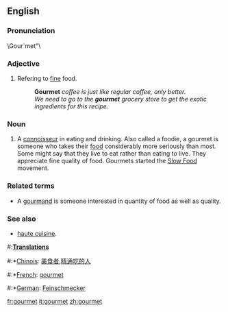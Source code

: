 ==English==
{{wikipedia}}

===Pronunciation===
\Gour`met"\ 


===Adjective===
#Refering to [[fine]] food.
#:'''Gourmet''' ''coffee is just like regular coffee, only better.''
#:''We need to go to the '''gourmet''' grocery store to get the exotic ingredients for this recipe.''

===Noun===

#A [[connoisseur]] in eating and drinking. Also called a foodie, a gourmet is someone who takes their [[food]] considerably more seriously than most. Some might say that they live to eat rather than eating to live. They appreciate fine quality of food. Gourmets started the [http://en.wikipedia.org/wiki/Slow_Food Slow Food] movement.

===Related terms===
*A  [[gourmand]] is someone interested in quantity of food as well as quality.

===See also===
* [[haute cuisine]].

#:'''[[Translation]]s'''
#:*[[Chinois]]: [[美食者]],[[精通吃的人]]
#:*[[French]]: [[gourmet]]
#:*[[German]]: [[Feinschmecker]]

[[fr:gourmet]]
[[it:gourmet]]
[[zh:gourmet]]